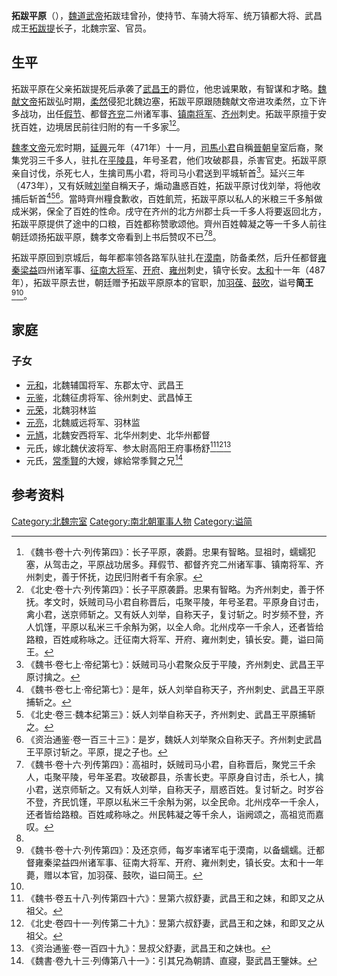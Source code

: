
{{東亞男性歷史人物
|名稱 =拓跋平原
|身份 =武昌王
|國家 =[[北魏|北魏]]
|時代 =[[南北朝|南北朝]]
|最高職務 =
|前任 = 拓跋提
|繼任 = 元鑒
|圖片名稱 =
|圖片大小 =
|圖片說明 =
|姓 =
|名 =
|字 =
|官職 =
|封爵 =
|位階 =
|封地 =
|族裔 =
|旗籍 =
|氏族 =
|籍貫 =
|本籍 =
|世系 = [[拓跋珪|道武帝]]七王系
|小字 =
|別名 =
|號 =
|其他名號 =
|出生日期 =不詳
|出生地點 =
|婚年 =
|逝世年 =[[太和|太和]]十一年（487年）
|逝世地 =[[雍州|雍州]][[長安|長安]]
|諡號 =簡王
|墓葬 =
|父親 =武昌成王[[拓跋提_(武昌王)|拓跋提]]
|嫡母 =
|母親 =
|元配 =
|正室 =
|繼室 =
|兄弟 =
|姊妹 =
|子 =
|女 =
|其他親屬 =曾祖：道武帝[[拓跋珪|拓跋珪]]<br>祖父：河南王[[拓跋曜|拓跋曜]]<br>
|出身 = <!---此处指科举出身--->
|功名 = 
|經歷 = 
|著作 =
|注釋 =
}}

'''拓跋平原'''（{{bd|5世紀||487年|catIdx=B步}}），[[魏道武帝|魏道武帝]]拓跋珪曾孙，使持节、车骑大将军、统万镇都大将、武昌成王[[拓跋提_(武昌王)|拓跋提]]长子，北魏宗室、官员。

==生平==
拓跋平原在父亲拓跋提死后承袭了[[武昌王|武昌王]]的爵位，他忠诚果敢，有智谋和才略。[[魏献文帝|魏献文帝]]拓跋弘时期，[[柔然|柔然]]侵犯北魏边塞，拓跋平原跟随魏献文帝进攻柔然，立下许多战功，出任[[假节|假节]]、都督[[齐州_(北魏)|齐]][[兖州_(古代)|兖]]二州诸军事、[[镇南将军|镇南将军]]、[[齐州_(北魏)|齐州]]刺史。拓跋平原擅于安抚百姓，边境居民前往归附的有一千多家<ref>《魏书·卷十六·列传第四》：长子平原，袭爵。忠果有智略。显祖时，蠕蠕犯塞，从驾击之，平原战功居多。拜假节、都督齐兖二州诸军事、镇南将军、齐州刺史，善于怀抚，边民归附者千有余家。</ref><ref name=autogenerated1>《北史·卷十六·列传第四》：长子平原袭爵。忠果有智略。为齐州刺史，善于怀抚。孝文时，妖贼司马小君自称晋后，屯聚平陵，年号圣君。平原身自讨击，禽小君，送京师斩之。又有妖人刘举，自称天子，复讨斩之。时岁频不登，齐人饥馑，平原以私米三千余斛为粥，以全人命。北州戍卒一千余人，还者皆给路粮，百姓咸称咏之。迁征南大将军、开府、雍州刺史，镇长安。薨，谥曰简王。</ref>。

[[魏孝文帝|魏孝文帝]]元宏时期，[[延兴_(北魏)|延興]]元年（471年）十一月，[[司馬小君|司馬小君]]自稱[[晉朝|晉朝]]皇室后裔，聚集党羽三千多人，驻扎在[[东平陵县|平陵县]]，年号圣君，他们攻破郡县，杀害官吏。拓跋平原亲自讨伐，杀死七人，生擒司馬小君，将司马小君送到平城斩首<ref>《魏书·卷七上·帝纪第七》：妖贼司马小君聚众反于平陵，齐州刺史、武昌王平原讨擒之。</ref>。延兴三年（473年），又有妖贼[[刘举|刘举]]自稱天子，煽动蛊惑百姓，拓跋平原讨伐刘举，将他收捕后斩首<ref>《魏书·卷七上·帝纪第七》：是年，妖人刘举自称天子，齐州刺史、武昌王平原捕斩之。</ref><ref>《北史·卷三·魏本纪第三》：妖人刘举自称天子，齐州刺史、武昌王平原捕斩之。</ref><ref>《资治通鉴·卷一百三十三》：是岁，魏妖人刘举聚众自称天子。齐州刺史武昌王平原讨斩之。平原，提之子也。</ref>。當時齊州糧食歉收，百姓飢荒，拓跋平原以私人的米粮三千多斛做成米粥，保全了百姓的性命。戌守在齐州的北方州郡士兵一千多人将要返回北方，拓跋平原提供了途中的口粮，百姓都称赞歌颂他。齊州百姓韓凝之等一千多人前往朝廷颂扬拓跋平原，魏孝文帝看到上书后赞叹不已<ref>《魏书·卷十六·列传第四》：高祖时，妖贼司马小君，自称晋后，聚党三千余人，屯聚平陵，号年圣君。攻破郡县，杀害长吏。平原身自讨击，杀七人，擒小君，送京师斩之。又有妖人刘举，自称天子，扇惑百姓。复讨斩之。时岁谷不登，齐民饥馑，平原以私米三千余斛为粥，以全民命。北州戍卒一千余人，还者皆给路粮。百姓咸称咏之。州民韩凝之等千余人，诣阙颂之，高祖览而嘉叹。</ref><ref name=autogenerated1 />。

拓跋平原回到京城后，每年都率领各路军队驻扎在[[漠南|漠南]]，防备柔然，后升任都督[[雍州_(后赵)|雍]][[秦州_(古代)|秦]][[梁州_(曹魏)|梁]][[益州|益]]四州诸军事、[[征南大将军|征南大将军]]、[[开府|开府]]、[[雍州_(后赵)|雍州]]刺史，镇守长安。[[太和_(北魏)|太和]]十一年（487年），拓跋平原去世，朝廷赠予拓跋平原原本的官职，加[[羽葆|羽葆]]、[[鼓吹|鼓吹]]，谥号'''简王'''<ref>《魏书·卷十六·列传第四》：及还京师，每岁率诸军屯于漠南，以备蠕蠕。迁都督雍秦梁益四州诸军事、征南大将军、开府、雍州刺史，镇长安。太和十一年薨，赠以本官，加羽葆、鼓吹，谥曰简王。</ref><ref name=autogenerated1 />。

==家庭==
===子女===
*[[元和_(北魏)|元和]]，北魏辅国将军、东郡太守、武昌王
*[[元鉴_(武昌王)|元鉴]]，北魏征虏将军、徐州刺史、武昌悼王		
*[[元荣_(羽林监)|元荣]]，北魏羽林监	
*[[元亮_(羽林监)|元亮]]，北魏威远将军、羽林监
*[[元馗|元馗]]，北魏安西将军、北华州刺史、北华州都督
*元氏，嫁北魏伏波将军、参太尉高阳王府事杨舒<ref>《魏书·卷五十八·列传第四十六》：昱第六叔舒妻，武昌王和之妹，和即叉之从祖父。</ref><ref>《北史·卷四十一·列传第二十九》：昱第六叔舒妻，武昌王和之妹，和即叉之从祖父。</ref><ref>《资治通鉴·卷一百四十九》：昱叔父舒妻，武昌王和之妹也。</ref>
*元氏，[[常季賢|常季賢]]的大嫂，嫁給常季賢之兄<ref>《魏書·卷九十三·列傳第八十一》：引其兄為朝請、直寢，娶武昌王鑒妹。</ref>

==参考资料==
{{reflist}}


[[Category:北魏宗室|Category:北魏宗室]]
[[Category:南北朝軍事人物|Category:南北朝軍事人物]]
[[Category:谥简|Category:谥简]]
